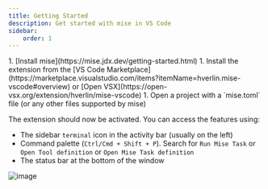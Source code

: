```yaml
---
title: Getting Started
description: Get started with mise in VS Code
sidebar:
    order: 1
---
```



<Steps>
1. [Install mise](https://mise.jdx.dev/getting-started.html)
1. Install the extension from the
   [VS Code Marketplace](https://marketplace.visualstudio.com/items?itemName=hverlin.mise-vscode#overview)
   or [Open VSX](https://open-vsx.org/extension/hverlin/mise-vscode)
1. Open a project with a `mise.toml` file (or any other files supported by mise)

</Steps>

The extension should now be activated. You can access the features using:
   - The sidebar `terminal` icon in the activity bar (usually on the left)
   - Command palette (`Ctrl/Cmd + Shift + P`). Search for `Run Mise Task` or
     `Open Tool definition` or `Open Mise Task definition`
   - The status bar at the bottom of the window

![image](https://github.com/user-attachments/assets/9d7b98c6-a55d-47ab-8f95-75639c1590a5)
